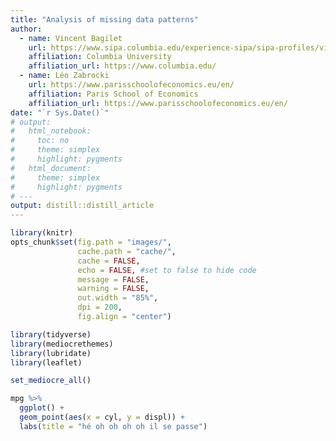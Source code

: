 ```yaml
---
title: "Analysis of missing data patterns"
author:
  - name: Vincent Bagilet 
    url: https://www.sipa.columbia.edu/experience-sipa/sipa-profiles/vincent-bagilet
    affiliation: Columbia University
    affiliation_url: https://www.columbia.edu/
  - name: Léo Zabrocki 
    url: https://www.parisschoolofeconomics.eu/en/
    affiliation: Paris School of Economics
    affiliation_url: https://www.parisschoolofeconomics.eu/en/
date: "`r Sys.Date()`"
# output:
#   html_notebook:
#     toc: no
#     theme: simplex
#     highlight: pygments
#   html_document:
#     theme: simplex
#     highlight: pygments
# ---
output: distill::distill_article
---
```


<style>
body {
text-align: justify}
</style>

```r
library(knitr)
opts_chunk$set(fig.path = "images/",
               cache.path = "cache/",
               cache = FALSE,
               echo = FALSE, #set to false to hide code
               message = FALSE,
               warning = FALSE,
               out.width = "85%",
               dpi = 200,
               fig.align = "center")  
```  

```r
library(tidyverse)
library(mediocrethemes)
library(lubridate)
library(leaflet)

set_mediocre_all()
```

```r
mpg %>% 
  ggplot() + 
  geom_point(aes(x = cyl, y = displ)) + 
  labs(title = "hé oh oh oh oh il se passe")
```

